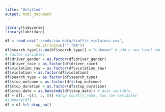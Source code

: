 ```yaml
---
title: "Untitled"
output: html_document
---
```

```r
library(tidyverse)
library(lubridate)
```
```r
df = read.csv("./code/raw data/traffic_violaions.csv",
              na.strings=c("","NA"))
df$search_type[is.na(df$search_type)] = "unknown" # add a new level unknown
# factor variables
df$driver_gender = as.factor(df$driver_gender)
df$driver_race = as.factor(df$driver_race)
df$violation_raw = as.factor(df$violation_raw)
df$violation = as.factor(df$violation)
df$search_type = as.factor(df$search_type)
df$stop_outcome = as.factor(df$stop_outcome)
df$stop_duration = as.factor(df$stop_duration)
df$stop_date = as.Date(mdy(df$stop_date)) # date variable
df = df[, -c(3, 5, 8)] #drop country_name, two raw variables
#summary(df)
df = df %>% drop_na()
```

